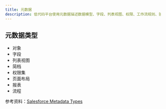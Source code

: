 ```yaml
---
title: 元数据
description: 低代码平台使用元数据描述数据模型、字段、列表视图、权限、工作流规则、验证规则、设置项等要素。元数据可以使用可视化工具修改，最终输出为配置文件。
---
```


## 元数据类型

- 对象
- 字段
- 列表视图
- 简档
- 权限集
- 页面布局
- 报表
- 流程

参考资料：[Salesforce Metadata Types](https://developer.salesforce.com/docs/atlas.en-us.api_meta.meta/api_meta/meta_types_list.htm)
